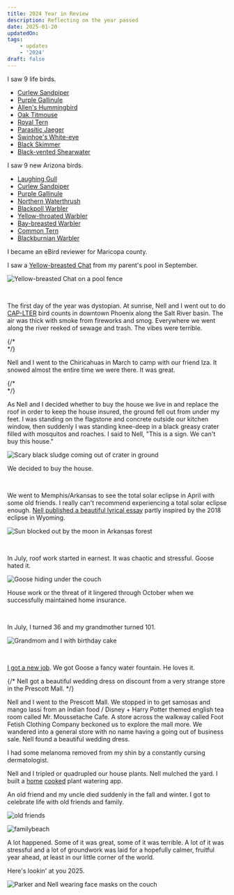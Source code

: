 ```yaml
---
title: 2024 Year in Review
description: Reflecting on the year passed
date: 2025-01-20
updatedOn:
tags:
    - updates
    - '2024'
draft: false
---
```


I saw 9 life birds.

-   [Curlew Sandpiper](https://ebird.org/checklist/S187945451)
-   [Purple Gallinule](https://ebird.org/checklist/S190261294)
-   [Allen's Hummingbird](https://ebird.org/checklist/S204753166)
-   [Oak Titmouse](https://ebird.org/checklist/S204753166)
-   [Royal Tern](https://ebird.org/checklist/S204879311)
-   [Parasitic Jaeger](https://ebird.org/checklist/S204879206)
-   [Swinhoe's White-eye](https://ebird.org/checklist/S204879086)
-   [Black Skimmer](https://ebird.org/checklist/S204973047)
-   [Black-vented Shearwater](https://ebird.org/checklist/S204973047)

I saw 9 new Arizona birds.

-   [Laughing Gull](https://ebird.org/checklist/S183141611)
-   [Curlew Sandpiper](https://ebird.org/checklist/S187945451)
-   [Purple Gallinule](https://ebird.org/checklist/S190261294)
-   [Northern Waterthrush](https://ebird.org/checklist/S193757856)
-   [Blackpoll Warbler](https://ebird.org/checklist/S194480456)
-   [Yellow-throated Warbler](https://ebird.org/checklist/S198149901)
-   [Bay-breasted Warbler](https://ebird.org/checklist/S199709698)
-   [Common Tern](https://ebird.org/checklist/S200237909)
-   [Blackburnian Warbler](https://ebird.org/checklist/S201167278)

I became an eBird reviewer for Maricopa county.

I saw a [Yellow-breasted Chat](https://ebird.org/checklist/S194355113) from my parent's pool in September.

![Yellow-breasted Chat on a pool fence](./chat.png)



<br />

The first day of the year was dystopian. At sunrise, Nell and I went out to do [CAP-LTER](https://globalfutures.asu.edu/caplter/) bird counts in downtown Phoenix along the Salt River basin. The air was thick with smoke from fireworks and smog. Everywhere we went along the river reeked of sewage and trash. The vibes were terrible.

{/* <br /> */}

Nell and I went to the Chiricahuas in March to camp with our friend Iza. It snowed almost the entire time we were there. It was great.

{/* <br /> */}

As Nell and I decided whether to buy the house we live in and replace the roof in order to keep the house insured, the ground fell out from under my feet. I was standing on the flagstone and concrete outside our kitchen window, then suddenly I was standing knee-deep in a black greasy crater filled with mosquitos and roaches. I said to Nell, "This is a sign. We can't buy this house."

![Scary black sludge coming out of crater in ground](./greasepit.png)

We decided to buy the house.

<br />

We went to Memphis/Arkansas to see the total solar eclipse in April with some old friends. I really can't recommend experiencing a total solar eclipse enough. [Nell published a beautiful lyrical essay](https://nellsmithwriter.com/2024/09/27/essay-in-southern-humanities-review-fragments-of-bone-fragments-of-light/) partly inspired by the 2018 eclipse in Wyoming.

![Sun blocked out by the moon in Arkansas forest](./eclipse.png)

<br />

In July, roof work started in earnest. It was chaotic and stressful. Goose hated it.

![Goose hiding under the couch](./goose-couch.png)

House work or the threat of it lingered through October when we successfully maintained home insurance.

<br />

In July, I turned 36 and my grandmother turned 101.

![Grandmom and I with birthday cake](./gg-birthday.png)

<br />

[I got a new job](/blog/2024-08-new-job/). We got Goose a fancy water fountain. He loves it. 

{/* Nell got a beautiful wedding dress on discount from a very strange store in the Prescott Mall.  */}

Nell and I went to the Prescott Mall. We stopped in to get samosas and mango lassi from an Indian food / Disney + Harry Potter themed english tea room called Mr. Moussetache Cafe. A store across the walkway called Foot Fetish Clothing Company beckoned us to explore the mall more. We wandered into a general store with no name having a going out of business sale. Nell found a beautiful wedding dress.

I had some melanoma removed from my shin by a constantly cursing dermatologist.

Nell and I tripled or quadrupled our house plants. Nell mulched the yard. I built a [home](https://www.robinsloan.com/notes/home-cooked-app/) [cooked](https://maggieappleton.com/home-cooked-software) plant watering app.

An old friend and my uncle died suddenly in the fall and winter. I got to celebrate life with old friends and family.

![old friends](./geoff.png)

![familybeach](./familybeach.png)

<Spacer />


A lot happened. Some of it was great, some of it was terrible. A lot of it was stressful and a lot of groundwork was laid for a hopefully calmer, fruitful year ahead, at least in our little corner of the world.

Here's lookin' at you 2025.

![Parker and Nell wearing face masks on the couch](./relaxing.png)
